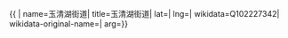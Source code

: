 {{ {{{1|PRC admin/showdata}}}|
name=玉清湖街道|
title=玉清湖街道|
lat=|
lng=|
wikidata=Q102227342|
wikidata-original-name=|
arg={{{arg|}}}}}